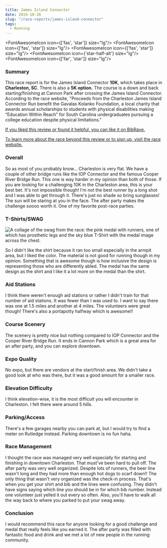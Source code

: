 ```yaml
---
title: James Island Connector
date: 2019-10-26
slug: "/race-reports/james-island-connector"
tags:
  - Running
---
```



<FontAwesomeIcon icon={['fas', 'star']} size="lg"/>
<FontAwesomeIcon icon={['fas', 'star']} size="lg"/>
<FontAwesomeIcon icon={['fas', 'star']} size="lg"/>
<FontAwesomeIcon icon={'star-half-alt'} size="lg"/>
<FontAwesomeIcon icon={['far', 'star']} size="lg"/>

### Summary
This race report is for the James Island Connector **10K**, which takes place in **Charleston, SC**. There is also a **5K option.**
The course is a down and back starting/finishing at Cannon Park after crossing the James Island Connector.
According to the race website, "Proceeds from the Charleston James Island Connector Run benefit the Gavalas Kolanko Foundation, a local charity that awards annual scholarships to students with physical disabilities making “Education Within Reach” for South Carolina undergraduates pursuing a college education despite physical limitations."

[If you liked this review or found it helpful, you can like it on BibRave.](https://www.bibrave.com/races/charleston-james-island-connector-run-reviews/14015)

[To learn more about the race beyond this review or to sign up, visit the race website.](https://jicrun.com/)

### Overall
So as most of you probably know... Charleston is very flat. We have a couple of other bridge runs like the IOP Connector and the famous Cooper River Bridge Run. This one is way harder in my opinion than both of those. If you are looking for a challenging 10K in the Charleston area, this is your best bet. It's not impossible though! I'm not the best runner by a long shot and I was able to get through it. There's just no shade so bring sunglasses! The sun will be staring at you in the face. The after party makes the challenge soooo worth it. One of my favorite post-race parties.

### T-Shirts/SWAG
![A collage of the swag from the race: the pink medal with runners, one of which has prosthetic legs and the sky blue T-Shirt with the medal image across the chest. ](./JICSwag.png)

So I didn't like the shirt because it ran too small especially in the armpit area, but I liked the color. The material is not good for running though in my opinion. Something that is awesome though is how inclusive the design is representing those who are differently abled. The medal has the same design as the shirt and I like it a lot more on the medal than the shirt.

### Aid Stations
I think there weren't enough aid stations or rather I didn't train for that number of aid stations. It was fewer than I was used to.
I want to say there was one at 1.5 miles and another at 4 miles. The volunteers were great though!
There's also a portapotty halfway which is awesome!!

### Course Scenery
The scenery is pretty nice but nothing compared to IOP Connector and the Cooper River Bridge Run. 
It ends in Cannon Park which is a great area for an after party, and you can explore downtown.

### Expo Quality
No expo, but there are vendors at the start/finish area. We didn't take a good look at who was there, but it was a good amount for a smaller race.

### Elevation Difficulty
I think elevation-wise, it is the most difficult you will encounter in Charleston. I felt there were around 5 hills.

### Parking/Access
There's a few garages nearby you can park at, but I would try to find a meter on Rutledge instead. Parking downtown is no fun haha.

### Race Management
I thought the race was managed very well especially for starting and finishing in downtown Charleston. That must've been hard to pull off. The after party was very well organized. Despite lots of runners, the beer line wasn't long and they had more than enough hot dogs to scarf down!! The only thing that wasn't very organized was the check-in process. That's when you get your shirt and bib and the lines were confusing. They didn't have signs saying which line you should be in for which bib number. Instead one volunteer just yelled it out every so often. Also, you'll have to walk all the way back to where you parked to put your swag away.

### Conclusion
I would recommend this race for anyone looking for a good challenge and medal that really feels like you earned it. The after party was filled with fantastic food and drink and we met a lot of new people in the running community.
